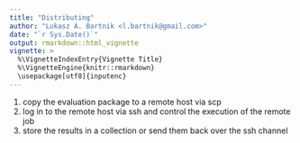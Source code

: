 ```yaml
---
title: "Distributing"
author: "Lukasz A. Bartnik <l.bartnik@gmail.com>"
date: "`r Sys.Date()`"
output: rmarkdown::html_vignette
vignette: >
  %\VignetteIndexEntry{Vignette Title}
  %\VignetteEngine{knitr::rmarkdown}
  \usepackage[utf8]{inputenc}
---
```


1. copy the evaluation package to a remote host via scp
2. log in to the remote host via ssh and control the execution
   of the remote job
3. store the results in a collection or send them back over
   the ssh channel

